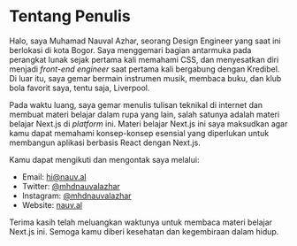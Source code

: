 # Tentang Penulis

Halo, saya Muhamad Nauval Azhar, seorang Design Engineer yang saat ini berlokasi
di kota Bogor. Saya menggemari bagian antarmuka pada perangkat lunak sejak
pertama kali memahami CSS, dan menyesatkan diri menjadi *front-end engineer*
saat pertama kali bergabung dengan Kredibel. Di luar itu, saya gemar bermain
instrumen musik, membaca buku, dan klub bola favorit saya, tentu saja,
Liverpool.

Pada waktu luang, saya gemar menulis tulisan teknikal di internet dan membuat
materi belajar dalam rupa yang lain, salah satunya adalah materi belajar Next.js
di *platform* ini. Materi belajar Next.js ini saya maksudkan agar kamu dapat
memahami konsep-konsep esensial yang diperlukan untuk membangun aplikasi
berbasis React dengan Next.js. 

Kamu dapat mengikuti dan mengontak saya melalui:

- Email: hi@nauv.al
- Twitter: [@mhdnauvalazhar](https://twitter.com/mhdnauvalazhar)
- Instagram: [@mhdnauvalazhar](https://instagram.com/mhdnauvalazhar)
- Website: [nauv.al](https://nauv.al)

Terima kasih telah meluangkan waktunya untuk membaca materi belajar Next.js ini.
Semoga kamu diberi kesehatan dan kegembiraan dalam hidup.
